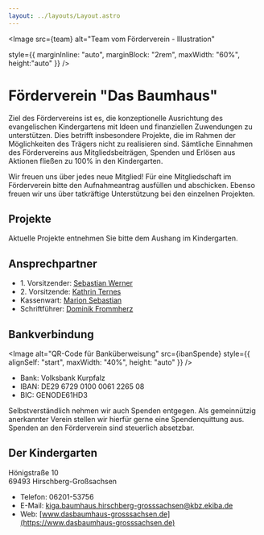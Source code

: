 ```yaml
---
layout: ../layouts/Layout.astro
---
```



<Image
  src={team}
  alt="Team vom Förderverein - Illustration"

style={{ marginInline: "auto", marginBlock: "2rem", maxWidth: "60%", height:"auto" }}
/>

# Förderverein "Das Baumhaus"

Ziel des Fördervereins ist es, die konzeptionelle Ausrichtung des evangelischen
Kindergartens mit Ideen und finanziellen Zuwendungen zu unterstützen. Dies
betrifft insbesondere Projekte, die im Rahmen der Möglichkeiten des Trägers
nicht zu realisieren sind. Sämtliche Einnahmen des Fördervereins aus
Mitgliedsbeiträgen, Spenden und Erlösen aus Aktionen fließen zu 100% in den
Kindergarten.

Wir freuen uns über jedes neue Mitglied! Für eine Mitgliedschaft im Förderverein
bitte den Aufnahmeantrag ausfüllen und abschicken. Ebenso freuen wir uns über
tatkräftige Unterstützung bei den einzelnen Projekten.

## Projekte

Aktuelle Projekte entnehmen Sie bitte dem Aushang im Kindergarten.

## Ansprechpartner

- 1\. Vorsitzender:
  [Sebastian Werner](mailto:s.werner@foerderverein-baumhaus.de)
- 2\. Vorsitzende: [Kathrin Ternes](mailto:k.ternes@foerderverein-baumhaus.de)
- Kassenwart: [Marion Sebastian](mailto:m.sebastian@foerderverein-baumhaus.de)
- Schriftführer:
  [Dominik Frommherz](mailto:d.frommherz@foerderverein-baumhaus.de)

## Bankverbindung

<Image
  alt="QR-Code für Banküberweisung"
  src={ibanSpende}
  style={{ alignSelf: "start", maxWidth: "40%", height: "auto" }}
/>

- Bank: Volksbank Kurpfalz
- IBAN: DE29 6729 0100 0061 2265 08
- BIC: GENODE61HD3

Selbstverständlich nehmen wir auch Spenden entgegen. Als gemeinnützig
anerkannter Verein stellen wir hierfür gerne eine Spendenquittung aus. Spenden
an den Förderverein sind steuerlich absetzbar.

## Der Kindergarten

Hönigstraße 10<br/>
69493 Hirschberg-Großsachsen

- Telefon: 06201-53756
- E-Mail:
  [kiga.baumhaus.hirschberg-grosssachsen@kbz.ekiba.de](mailto:kiga.baumhaus.hirschberg-grosssachsen@kbz.ekiba.de)
- Web:
  [www.dasbaumhaus-grosssachsen.de](https://www.dasbaumhaus-grosssachsen.de)

